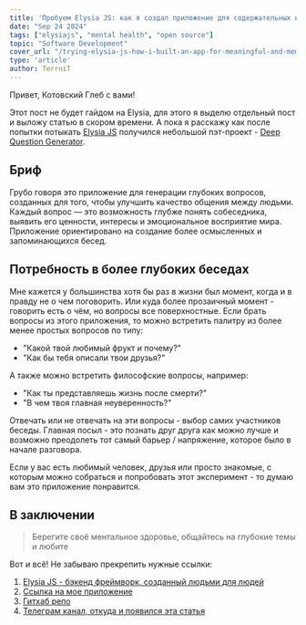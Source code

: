 ```yaml
---
title: 'Пробуем Elysia JS: как я создал приложение для содержательных и запоминающихся разговоров'
date: "Sep 24 2024"
tags: ["elysiajs", "mental health", "open source"]
topic: "Software Development"
cover_url: "/trying-elysia-js-how-i-built-an-app-for-meaningful-and-memorable-conversations.png"
type: 'article'
author: TerrniT
---
```



Привет, Котовский Глеб с вами!

Этот пост не будет гайдом на Elysia, для этого я выделю отдельный пост и выложу статью в скором времени.
А пока я расскажу как после попытки потыкать [Elysia JS](https://elysiajs.com/) получился небольшой пэт-проект - [Deep Question Generator](https://athletic-adventure-production.up.railway.app/).

## Бриф
Грубо говоря это приложение для генерации глубоких вопросов, созданных для того, чтобы улучшить качество общения между людьми. Каждый вопрос — это возможность глубже понять собеседника, выявить его ценности, интересы и эмоциональное восприятие мира. Приложение ориентировано на создание более осмысленных и запоминающихся бесед.

## Потребность в более глубоких беседах
Мне кажется у большинства хотя бы раз в жизни был момент, когда и в правду не о чем поговорить. Или куда более прозаичный момент - говорить есть о чём, но вопросы все поверхностные. Если брать вопросы из этого приложения, то можно  встретить палитру из более менее простых вопросов по типу:
- "Какой твой любимый фрукт и почему?"
- "Как бы тебя описали твои друзья?"

А также можно встретить философские вопросы, например:
- "Как ты представляешь жизнь после смерти?"
- "В чем твоя главная неуверенность?"

Отвечать или не отвечать на эти вопросы - выбор самих участников беседы. Главная посыл - это познать друг друга как можно лучше и возможно преодолеть тот самый барьер / напряжение, которое было в начале разговора.  

Если у вас есть любимый человек,  друзья или просто знакомые, с которым можно собраться и попробовать этот эксперимент - то думаю вам это приложение понравится. 

## В заключении
> Берегите своё ментальное здоровье, общайтесь на глубокие темы и любите

Вот и всё! Не забываю прекрепить нужные ссылки:

1) [Elysia JS - бэкенд фреймворк, созданный людьми для людей](https://elysiajs.com/)
2) [Ссылка на мое приложение](https://athletic-adventure-production.up.railway.app/)
3) [Гитхаб репо](https://github.com/TerrniT/deep-question-api)
4) [Телеграм канал, откуда и появился эта статья](https://t.me/it_with_kotovsky)
